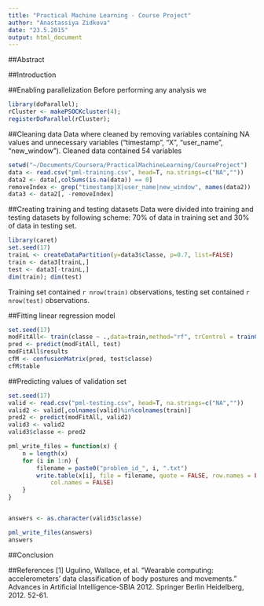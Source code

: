 ```yaml
---
title: "Practical Machine Learning - Course Project"
author: "Anastassiya Zidkova"
date: "23.5.2015"
output: html_document
---
```


##Abstract

##Introduction

##Enabling parallelization
Before performing any analysis we 

```r
library(doParallel);
rCluster <- makePSOCKcluster(4);
registerDoParallel(rCluster);
```


##Cleaning data
Data where cleaned by removing variables containing NA values and unnecessary variables ("timestamp", "X", "user_name", "new_window"). Cleaned data contained 54 variables

```r
setwd("~/Documents/Coursera/PracticalMachineLearning/CourseProject")
data <- read.csv("pml-training.csv", head=T, na.strings=c("NA",""))
data2 <- data[,colSums(is.na(data)) == 0] 
removeIndex <- grep("timestamp|X|user_name|new_window", names(data2))
data3 <- data2[, -removeIndex]
```

##Creating training and testing datasets
Data were divided into training and testing datasets by following scheme: 70% of data in training set and 30% of data in testing set.


```r
library(caret)
set.seed(17)
trainL <- createDataPartition(y=data3$classe, p=0.7, list=FALSE)
train <- data3[trainL,]
test <- data3[-trainL,]
dim(train); dim(test)
```
Training set contained `r nrow(train)` observations, testing set contained `r nrow(test)` observations.

##Fitting linear regression model

```r
set.seed(17)
modFitAll<- train(classe ~ .,data=train,method="rf", trControl = trainControl(method = "cv", number=4))
pred <- predict(modFitAll, test)
modFitAll$results
cfM <- confusionMatrix(pred, test$classe)
cfM$table
```
##Predicting values of validation set

```r
set.seed(17)
valid <- read.csv("pml-testing.csv", head=T, na.strings=c("NA",""))
valid2 <- valid[,colnames(valid)%in%colnames(train)] 
pred2 <- predict(modFitAll, valid2)
valid3 <- valid2
valid3$classe <- pred2

pml_write_files = function(x) {
    n = length(x)
    for (i in 1:n) {
        filename = paste0("problem_id_", i, ".txt")
        write.table(x[i], file = filename, quote = FALSE, row.names = FALSE, 
            col.names = FALSE)
    }
}


answers <- as.character(valid3$classe)

pml_write_files(answers)
answers

```

##Conclusion

##References
[1] Ugulino, Wallace, et al. "Wearable computing: accelerometers’ data classification of body postures and movements." Advances in Artificial Intelligence-SBIA 2012. Springer Berlin Heidelberg, 2012. 52-61.
